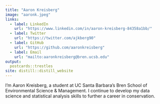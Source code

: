 ```yaml
---
title: "Aaron Kreisberg"
image: "aaronk.jpeg"
links:
  - label: LinkedIn
    url: "https://www.linkedin.com/in/aaron-kreisberg-84358a1bb/"
  - label: Twitter
    url: "https://twitter.com/ajkberg90"
  - label: GitHub
    url: "https://github.com/aaronkreisberg"
  - label: Email
    url: "mailto:aaronkreisberg@bren.ucsb.edu"
output:
  postcards::trestles
site: distill::distill_website
---
```

 
I'm Aaron Kreisberg, a student at UC Santa Barbara's Bren School of Environmental Science & Management. I continue to develop my data science and statistical analysis skills to further a career in conservation.

